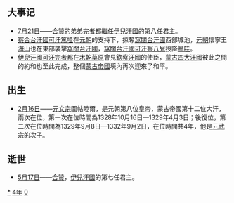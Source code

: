 {{yearTOC|1304|元'''[[大德_(元成宗)|大德]]八年'''；越南'''[[興隆_(陳英宗)|興隆]]十二年'''；日本'''[[嘉元|嘉元]]二年'''}}
== 大事记 ==
*[[7月21日|7月21日]]——[[合贊|合贊]]的弟弟[[完者都|完者都]]繼任[[伊兒汗國|伊兒汗國]]的第八任君主。
*[[察合台汗國|察合台汗國]][[可汗|可汗]][[篤哇|篤哇]]在[[元朝|元朝]]的支持下，掠奪[[窩闊台汗國|窩闊台汗國]]西部城池，[[元朝|元朝]]懷寧王[[元武宗|海山]]也在東部襲擊[[窩闊台汗國|窩闊台汗國]]，[[窩闊台汗國|窩闊台汗國]][[可汗|可汗]][[察八兒|察八兒]]投降[[篤哇|篤哇]]。
*[[伊兒汗國|伊兒汗國]][[可汗|可汗]][[完者都|完者都]]在[[木乾草原|木乾草原]]會見[[欽察汗國|欽察汗國]]的使臣，[[蒙古四大汗國|蒙古四大汗國]]彼此之間的約和也至此完成，整個[[蒙古帝國|蒙古帝國]]境內再次迎來了和平。

== 出生 ==
*[[2月16日|2月16日]]——[[元文宗|元文宗]]圖帖睦爾，是元朝第八位皇帝，蒙古帝國第十二位大汗，兩次在位，第一次在位時間為1328年10月16日—1329年4月3日；後復位，第二次在位時間為1329年9月8日—1332年9月2日，在位時間共4年，他是[[元武宗|元武宗]]的次子。

== 逝世 ==
{{Wikisource year mention}}
*[[5月17日|5月17日]]——[[合贊|合贊]]，[[伊兒汗國|伊兒汗國]]的第七任君主。

[[Category:1304年|*]]
[[Category:1300年代|4年]]
[[Category:14世纪各年|0]]